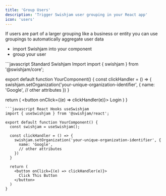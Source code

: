 ```yaml
---
title: 'Group Users'
description: 'Trigger Swishjam user grouping in your React app'
icon: 'users'
---
```

If users are part of a larger grouping like a business or entity you can use groupings to automatically aggregate user data

- import Swishjam into your component
- group your user

<CodeGroup>
```javascript Standard Swishjam Import
import { swishjam } from '@swishjam/core';

export default function YourComponent() {
  const clickHandler = () => {
    swishjam.setOrganization('your-unique-organization-identifier', {
      name: 'Google',
      // other attributes
    })
  }

  return (
    <button onClick={(e) => clickHandler(e)}>
      Login
    </button>
  )
}
```
```javascript React Hooks useSwishjam 
import { useSwishjam } from '@swishjam/react';

export default function YourComponent() {
  const swishjam = useSwishjam();

  const clickHandler = () => {
    swishjam.setOrganization('your-unique-organization-identifier', {
      name: 'Google',
      // other attributes
    })
  }

  return (
    <button onClick={(e) => clickHandler(e)}>
      Click This Button
    </button>      
  )
}
```
</CodeGroup>

